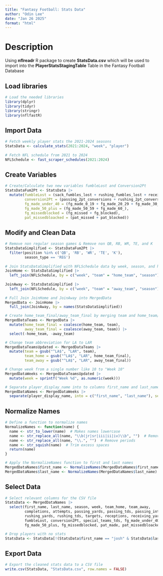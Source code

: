 ```yaml
---
title: "Fantasy Football: Stats Data"
author: "Odin Lee"
date: "Jan 26 2025"
format: "html"
---
```


# Description

Using **nflreadr** R package to create **StatsData.csv** which will be used to import into the **PlayerStatsStagingTable** Table in the Fantasy Football Database

## **Load libraries**

```r

# Load the needed libraries
library(dplyr)
library(tidyr)
library(stringr)
library(nflfastR)

```

## Import Data

```r

# Fetch weekly player stats the 2021-2024 seasons
StatsData <- calculate_stats(2021:2024, "week", "player")
 
# Fetch NFL schedule from 2021 to 2024
NFLSchedule <- fast_scraper_schedules(2021:2024)

```

## Create Variables

```r

# Create/Calculate two new variables fumbleLost and Conversion2Pt
StatsDataFum2Pt <- StatsData |> 
  mutate(fumbleLost = (sack_fumbles_lost + rushing_fumbles_lost + receiving_fumbles_lost),
         conversion2Pt = (passing_2pt_conversions + rushing_2pt_conversions + receiving_2pt_conversions),
         fg_made_under_40 = (fg_made_0_19 + fg_made_20_29 + fg_made_30_39),
         fg_made_50_plus = (fg_made_50_59 + fg_made_60_),
         fg_missedblocked = (fg_missed + fg_blocked),
         pat_missedbloacked = (pat_missed + pat_blocked))

```

## Modify and Clean Data

```r

# Remove non regular season games & Remove non QB, RB, WR, TE, and K
StatsDataSimplified <- StatsDataFum2Pt |>
  filter(position %in% c('QB', 'RB', 'WR', 'TE', 'K'),
         season_type == 'REG')
 
# Join StatsDataSimplified with NFLSchedule data by week, season, and home_team/away_team
JoinHome <- StatsDataSimplified |>
  left_join(NFLSchedule, by = c("week", "team" = "home_team", "season"))
 
JoinAway <- StatsDataSimplified |>
  left_join(NFLSchedule, by = c("week", "team" = "away_team", "season"))
 
# Full Join JoinHome and JoinAway into MergedData
MergedData <- JoinHome |>
  full_join(JoinAway, by = names(StatsDataSimplified))

# Create home_team_final/away_team_final by merging team and home_team/away_team then remove home_team and away_team
MergedDataTeams <- MergedData |> 
  mutate(home_team_final = coalesce(home_team, team),
         away_team_final = coalesce(away_team, team)) |>
  select(-home_team, -away_team)

# Change team abbreviation for LA to LAR
MergedDataTeamsUpdated <- MergedDataTeams |>
  mutate(team = gsub("^LA$", "LAR", team),
         team_home = gsub("^LA$", "LAR", home_team_final),
         team_away = gsub("^LA$", "LAR", away_team_final))

# Change week from a single number like 10 to "Week 10"
MergedDataWeeks <- MergedDataTeamsUpdated |>
  mutate(week = sprintf("Week %d", as.numeric(week)))

# Separate player_display_name into to columns first_name and last_name
MergedDataNames <- MergedDataWeeks |>
  separate(player_display_name, into = c("first_name", "last_name"), sep = " ", extra = "merge")

```

## Normalize Names

```r

# Define a function to normalize names
NormalizeNames <- function(name) {
  name <- str_to_lower(name)  # Makes names lowercase
  name <- str_replace_all(name, "\\b(jr|sr|iii|ii|iv)\\b", "")  # Remove suffixes
  name <- str_replace_all(name, "\\.", "")  # Remove periods
  name <- str_squish(name)  # Trim excess spaces
  return(name)
}

# Apply the NormalizeNames function to first and last names
MergedDataNames$first_name <- NormalizeNames(MergedDataNames$first_name)
MergedDataNames$last_name <- NormalizeNames(MergedDataNames$last_name)

```

## Select Data

```r

# Select relevant columns for the CSV file
StatsData <- MergedDataNames |>
  select(first_name, last_name, season, week, team_home, team_away, 
         completions, attempts, passing_yards, passing_tds, passing_interceptions, carries,
         rushing_yards, rushing_tds, targets, receptions, receiving_yards, receiving_tds, 
         fumbleLost, conversion2Pt, special_teams_tds, fg_made_under_40, fg_made_40_49, 
         fg_made_50_plus, fg_missedblocked, pat_made, pat_missedbloacked)

# Drop players with no stats
StatsData <- StatsData[!(StatsData$first_name == "josh" & StatsData$last_name == "gable"), ]

```

## Export Data

```r

# Export the cleaned stats data to a CSV file
write.csv(StatsData, "StatsData.csv", row.names = FALSE)

```
